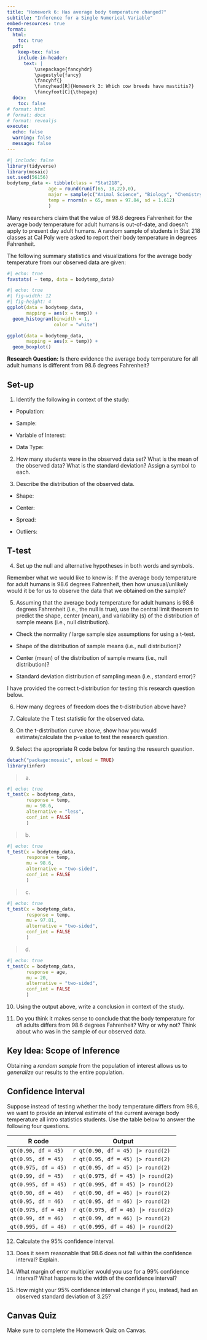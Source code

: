 ```yaml
---
title: "Homework 6: Has average body temperature changed?"
subtitle: "Inference for a Single Numerical Variable"
embed-resources: true
format:
  html:
    toc: true
  pdf:
    keep-tex: false
    include-in-header:
      text: |
          \usepackage{fancyhdr}
          \pagestyle{fancy}
          \fancyhf{}
          \fancyhead[R]{Homework 3: Which cow breeds have mastitis?}
          \fancyfoot[C]{\thepage}
  docx:
    toc: false
# format: html
# format: docx
# format: revealjs
execute:
  echo: false
  warning: false
  message: false
---
```


```r
#| include: false
library(tidyverse)
library(mosaic)
set.seed(56156)
bodytemp_data <- tibble(class = "Stat218",
               age = round(runif(65, 18,22),0),
               major = sample(c("Animal Science", "Biology", "Chemistry", "Wine and Viticulture", "Horticulture", "Marine Science"), 65, replace = TRUE),
               temp = rnorm(n = 65, mean = 97.84, sd = 1.612)
               )
```

Many researchers claim that the value of 98.6 degrees Fahrenheit for the average body temperature for adult humans is out-of-date, and doesn't apply to present day adult humans. A random sample of students in Stat 218 classes at Cal Poly were asked to report their body temperature in degrees Fahrenheit.

The following summary statistics and visualizations for the average body temperature from our observed data are given:

```r
#| echo: true
favstats( ~ temp, data = bodytemp_data)
```

```r
#| echo: true
#| fig-width: 12
#| fig-height: 4
ggplot(data = bodytemp_data,
       mapping = aes(x = temp)) +
  geom_histogram(binwidth = 1,
                 color = "white")

ggplot(data = bodytemp_data,
       mapping = aes(x = temp)) +
  geom_boxplot()
```

**Research Question:** Is there evidence the average body temperature for all adult humans is different from 98.6 degrees Fahrenheit?

## Set-up

1.  Identify the following in context of the study:

\vspace{0.25in}

-   Population:

\vspace{0.25in}

-   Sample:

\vspace{0.25in}

-   Variable of Interest:

\vspace{0.25in}

-   Data Type:

\vspace{0.25in}

2.  How many students were in the observed data set? What is the mean of the observed data? What is the standard deviation? Assign a symbol to each.

\vspace{0.75in}

3.  Describe the distribution of the observed data.

-   Shape:

\vspace{0.25in}

-   Center:

\vspace{0.25in}

-   Spread:

\vspace{0.25in}

-   Outliers:

\vspace{0.25in}

## T-test

4.  Set up the null and alternative hypotheses in both words and symbols.

\vspace{1.4in}

Remember what we would like to know is: If the average body temperature for adult humans is 98.6 degrees Fahrenheit, then how unusual/unlikely would it be for us to observe the data that we obtained on the sample?

5.  Assuming that the average body temperature for adult humans is 98.6 degrees Fahrenheit (i.e., the null is true), use the central limit theorem to predict the shape, center (mean), and variability (s) of the distribution of sample means (i.e., null distribution).

\vspace{0.25in}

-   Check the normality / large sample size assumptions for using a t-test.

\vspace{0.25in}

-   Shape of the distribution of sample means (i.e., null distribution)?

\vspace{0.25in}

-   Center (mean) of the distribution of sample means (i.e., null distribution)?

\vspace{0.25in}

-   Standard deviation distribution of sampling mean (i.e., standard error)?

\vspace{0.25in}

I have provided the correct t-distribution for testing this research question below.

6.  How many degrees of freedom does the t-distribution above have?

\vspace{0.25in}

7.  Calculate the T test statistic for the observed data.

\vspace{1in}

8.  On the t-distribution curve above, show how you would estimate/calculate the p-value to test the research question.

\vspace{0.25in}

9.  Select the appropriate R code below for testing the research question.

\vspace{0.1in}

```r
detach("package:mosaic", unload = TRUE)
library(infer)
```

> a.  

```r
#| echo: true
t_test(x = bodytemp_data,
       response = temp,
       mu = 98.6,
       alternative = "less",
       conf_int = FALSE
       )
```

> b.  

```r
#| echo: true
t_test(x = bodytemp_data,
       response = temp,
       mu = 98.6,
       alternative = "two-sided",
       conf_int = FALSE
       )
```

> c.  

```r
#| echo: true
t_test(x = bodytemp_data,
       response = temp,
       mu = 97.81,
       alternative = "two-sided",
       conf_int = FALSE
       )
```

> d.  

```r
#| echo: true
t_test(x = bodytemp_data,
       response = age,
       mu = 20,
       alternative = "two-sided",
       conf_int = FALSE
       )
```

10. Using the output above, write a conclusion in context of the study.

\vspace{1.4in}

11. Do you think it makes sense to conclude that the body temperature for *all* adults differs from 98.6 degrees Fahrenheit? Why or why not? Think about who was in the sample of our observed data.

\vspace{1.4in}

::: callout-note
## Key Idea: Scope of Inference

Obtaining a *random sample* from the population of interest allows us to *generalize* our results to the entire population.
:::

## Confidence Interval

Suppose instead of testing whether the body temperature differs from 98.6, we want to provide an interval estimate of the current average body temperature all intro statistics students. Use the table below to answer the following four questions.

| R code               | Output                   |
|----------------------|--------------------------|
| `qt(0.90, df = 45)`  | `r qt(0.90, df = 45) |> round(2)`  |
| `qt(0.95, df = 45)`  | `r qt(0.95, df = 45) |> round(2)`  |
| `qt(0.975, df = 45)` | `r qt(0.95, df = 45) |> round(2)`  |
| `qt(0.99, df = 45)`  | `r qt(0.975, df = 45) |> round(2)` |
| `qt(0.995, df = 45)` | `r qt(0.995, df = 45) |> round(2)` |
| `qt(0.90, df = 46)`  | `r qt(0.90, df = 46) |> round(2)`  |
| `qt(0.95, df = 46)`  | `r qt(0.95, df = 46) |> round(2)`  |
| `qt(0.975, df = 46)` | `r qt(0.975, df = 46) |> round(2)` |
| `qt(0.99, df = 46)`  | `r qt(0.99, df = 46) |> round(2)`  |
| `qt(0.995, df = 46)` | `r qt(0.995, df = 46) |> round(2)` |

12. Calculate the 95% confidence interval.

\vspace{1.4in}

13. Does it seem reasonable that 98.6 does not fall within the confidence interval? Explain.

\vspace{1.4in}

14. What margin of error multiplier would you use for a 99% confidence interval? What happens to the width of the confidence interval?

\vspace{1.4in}

15. How might your 95% confidence interval change if you, instead, had an observed standard deviation of 3.25?

\vspace{1.4in}

::: callout-caution
## Canvas Quiz

Make sure to complete the Homework Quiz on Canvas.
:::
